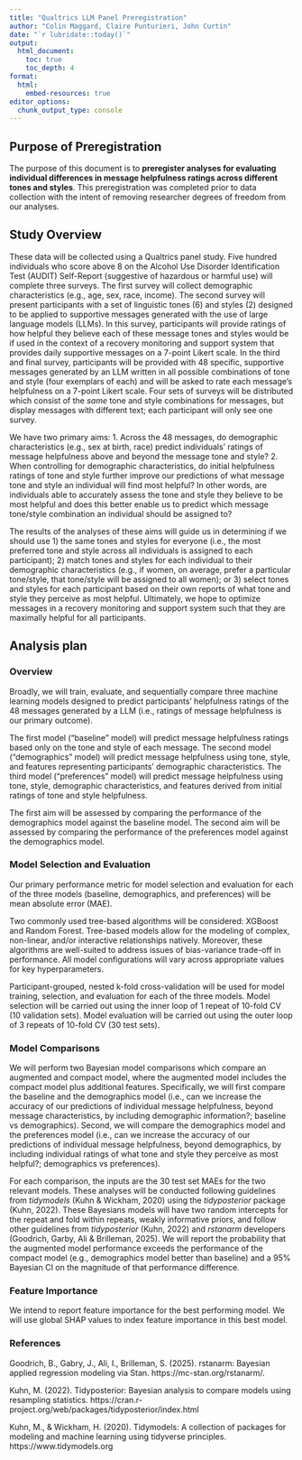 ```yaml
---
title: "Qualtrics LLM Panel Preregistration"
author: "Colin Maggard, Claire Punturieri, John Curtin"
date: "`r lubridate::today()`"
output: 
  html_document:
    toc: true 
    toc_depth: 4
format:
  html:
    embed-resources: true
editor_options: 
  chunk_output_type: console
---
```


## Purpose of Preregistration

The purpose of this document is to **preregister analyses for evaluating individual differences in message helpfulness ratings across different tones and styles**. This preregistration was completed prior to data collection with the intent of removing researcher degrees of freedom from our analyses.

## Study Overview
 
These data will be collected using a Qualtrics panel study. Five hundred individuals who score above 8 on the Alcohol Use Disorder Identification Test (AUDIT) Self-Report (suggestive of hazardous or harmful use) will complete three surveys. The first survey will collect demographic characteristics (e.g., age, sex, race, income). The second survey will present participants with a set of linguistic tones (6) and styles (2) designed to be applied to supportive messages generated with the use of large language models (LLMs). In this survey, participants will provide ratings of how helpful they believe each of these message tones and styles would be if used in the context of a recovery monitoring and support system that provides daily supportive messages on a 7-point Likert scale. In the third and final survey, participants will be provided with 48 specific, supportive messages generated by an LLM written in all possible combinations of tone and style (four exemplars of each) and will be asked to rate each message's helpfulness on a 7-point Likert scale. Four sets of surveys will be distributed which consist of the *same* tone and style combinations for messages, but display messages with different text; each participant will only see one survey.

We have two primary aims:
1. Across the 48 messages, do demographic characteristics (e.g., sex at birth, race) predict individuals' ratings of message helpfulness above and beyond the message tone and style?
2. When controlling for demographic characteristics, do initial helpfulness ratings of tone and style further improve our predictions of what message tone and style an individual will find most helpful? In other words, are individuals able to accurately assess the tone and style they believe to be most helpful and does this better enable us to predict which message tone/style combination an individual should be assigned to?

The results of the analyses of these aims will guide us in determining if we should use 1) the same tones and styles for everyone (i.e., the most preferred tone and style across all individuals is assigned to each participant); 2) match tones and styles for each individual to their demographic characteristics (e.g., if women, on average, prefer a particular tone/style, that tone/style will be assigned to all women); or 3) select tones and styles for each participant based on their own reports of what tone and style they perceive as most helpful. Ultimately, we hope to optimize messages in a recovery monitoring and support system such that they are maximally helpful for all participants.

## Analysis plan

### Overview

Broadly, we will train, evaluate, and sequentially compare three machine learning models designed to predict participants' helpfulness ratings of the 48 messages generated by a LLM (i.e., ratings of message helpfulness is our primary outcome).

The first model ("baseline" model) will predict message helpfulness ratings based only on the tone and style of each message. The second model ("demographics" model) will predict message helpfulness using tone, style, and features representing participants' demographic characteristics. The third model ("preferences" model) will predict message helpfulness using tone, style, demographic characteristics, and features derived from initial ratings of tone and style helpfulness.

The first aim will be assessed by comparing the performance of the demographics model against the baseline model. The second aim will be assessed by comparing the performance of the preferences model against the demographics model.

### Model Selection and Evaluation

Our primary performance metric for model selection and evaluation for each of the three models (baseline, demographics, and preferences) will be mean absolute error (MAE).

Two commonly used tree-based algorithms will be considered: XGBoost and Random Forest. Tree-based models allow for the modeling of complex, non-linear, and/or interactive relationships natively. Moreover, these algorithms are well-suited to address issues of bias-variance trade-off in performance. All model configurations will vary across appropriate values for key hyperparameters.

Participant-grouped, nested k-fold cross-validation will be used for model training, selection, and evaluation for each of the three models. Model selection will be carried out using the inner loop of 1 repeat of 10-fold CV (10 validation sets). Model evaluation will be carried out using the outer loop of 3 repeats of 10-fold CV (30 test sets).

### Model Comparisons

We will perform two Bayesian model comparisons which compare an augmented and compact model, where the augmented model includes the compact model plus additional features. Specifically, we will first compare the baseline and the demographics model (i.e., can we increase the accuracy of our predictions of individual message helpfulness, beyond message characteristics, by including demographic information?; baseline vs demographics). Second, we will compare the demographics model and the preferences model (i.e., can we increase the accuracy of our predictions of individual message helpfulness, beyond demographics, by including individual ratings of what tone and style they perceive as most helpful?; demographics vs preferences).

For each comparison, the inputs are the 30 test set MAEs for the two relevant models. These analyses will be conducted following guidelines from *tidymodels* (Kuhn & Wickham, 2020) using the *tidyposterior* package (Kuhn, 2022). These Bayesians models will have two random intercepts for the repeat and fold within repeats, weakly informative priors, and follow other guidelines from *tidyposterior* (Kuhn, 2022) and *rstanarm* developers (Goodrich, Garby, Ali & Brilleman, 2025). We will report the probability that the augmented model performance exceeds the performance of the compact model (e.g., demographics model better than baseline) and a 95% Bayesian CI on the magnitude of that performance difference.

### Feature Importance

We intend to report feature importance for the best performing model. We will use global SHAP values to index feature importance in this best model.

### References

Goodrich, B., Gabry, J., Ali, I., Brilleman, S. (2025). rstanarm: Bayesian applied regression modeling via Stan. https://mc-stan.org/rstanarm/. 

Kuhn, M. (2022). Tidyposterior: Bayesian analysis to compare models using resampling statistics. https://cran.r-project.org/web/packages/tidyposterior/index.html

Kuhn, M., & Wickham, H. (2020). Tidymodels: A collection of packages for modeling and machine learning using tidyverse principles. https://www.tidymodels.org


